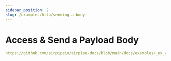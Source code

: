 ```yaml
---
sidebar_position: 2
slug: /examples/http/sending-a-body
---
```


# Access & Send a Payload Body

```yml reference title="HTTP POST"
https://github.com/airpipeio/airpipe-docs/blob/main/docs/examples/_ex_ymls/_http/_http-post-basic_.yml
```